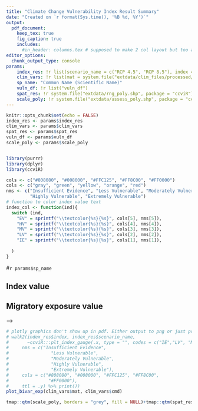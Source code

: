 ```yaml
---
title: "Climate Change Vulnerability Index Result Summary"
date: "Created on `r format(Sys.time(), '%B %d, %Y')`"
output:
  pdf_document: 
    keep_tex: true
    fig_caption: true
    includes:
      #in_header: columns.tex # supposed to make 2 col layout but too advanced for me
editor_options: 
  chunk_output_type: console
params: 
    index_res: !r list(scenario_name = c("RCP 4.5", "RCP 8.5"), index = c("EV", "HV"))
    clim_vars: !r list(mat = system.file("extdata/clim_files/processed/MAT_reclassRCP_4.5.tif", package = "ccviR"), cmd = system.file("extdata/clim_files/processed/CMD_reclassRCP_4.5.tif", package = "ccviR"))
    sp_name: "Common Name (Scientific Name)"
    vuln_df: !r list("vuln_df")
    spat_res: !r system.file("extdata/rng_poly.shp", package = "ccviR")
    scale_poly: !r system.file("extdata/assess_poly.shp", package = "ccviR")
---
```


```r
knitr::opts_chunk$set(echo = FALSE)
index_res <- params$index_res
clim_vars <- params$clim_vars
spat_res <- params$spat_res
vuln_df <- params$vuln_df
scale_poly <- params$scale_poly


library(purrr)
library(dplyr)
library(ccviR)

cols <- c("#808080", "#008000", "#FFC125", "#FF8C00", "#FF0000")
cols <- c("gray", "green", "yellow", "orange", "red")
nms <- c("Insufficient Evidence", "Less Vulnerable", "Moderately Vulnerable",
         "Highly Vulnerable", "Extremely Vulnerable")
# function to color index value text
index_col <- function(ind){
  switch (ind,
    "EV" = sprintf("\\textcolor{%s}{%s}", cols[5], nms[5]),
    "HV" = sprintf("\\textcolor{%s}{%s}", cols[4], nms[4]),
    "MV" = sprintf("\\textcolor{%s}{%s}", cols[3], nms[3]),
    "LV" = sprintf("\\textcolor{%s}{%s}", cols[2], nms[2]),
    "IE" = sprintf("\\textcolor{%s}{%s}", cols[1], nms[1]),
    
  )
}

```




<!-- :::::: {.cols data-latex=""} -->

<!-- ::: {.col data-latex="{0.475\textwidth}"} -->

#`r params$sp_name`

## Index value

```{=latex}
\huge{`r index_col(index_res$index[1])`}
```

## Migratory exposure value
```{=latex}
\large{`r index_col(index_res$index[1])`}
```
<!-- ::: -->

<!-- ::: {.col data-latex="{0.05\textwidth}"} -->
<!-- \  -->
<!-- <!-- an empty Div (with a white space), serving as -->
<!-- a column separator --> -->
<!-- ::: -->

<!-- ::: {.col data-latex="{0.475\textwidth}"} -->

```r
# plotly graphics don't show up in pdf. Either output to png or just print the text. 
# walk2(index_res$index, index_res$scenario_name, 
#       ~ccviR:::plt_index_gauge(.x, type = "", codes = c("IE","LV", "MV", "HV", "EV"),
#     nms = c("Insufficient Evidence",
#                "Less Vulnerable",
#                "Moderately Vulnerable",
#                "Highly Vulnerable",
#                "Extremely Vulnerable"),
#     cols = c("#808080", "#008000", "#FFC125", "#FF8C00",
#               "#FF0000"),
#     ttl = .y) %>% print()) 
plot_bivar_exp(clim_vars$mat, clim_vars$cmd)
```

```r
tmap::qtm(scale_poly, borders = "grey", fill = NULL)+tmap::qtm(spat_res$range_poly_clim)
```

<!-- ::: -->
<!-- :::::: -->

